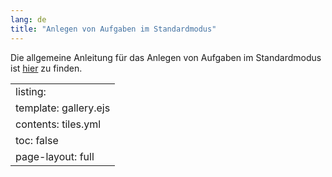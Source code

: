 ```yaml
---
lang: de
title: "Anlegen von Aufgaben im Standardmodus"
---
```


Die allgemeine Anleitung für das Anlegen von Aufgaben im Standardmodus ist [hier](./Allgemeine_Anleitung/index.qmd) zu finden.

---
listing:
  template: gallery.ejs
  contents: tiles.yml
toc: false
page-layout: full
---
